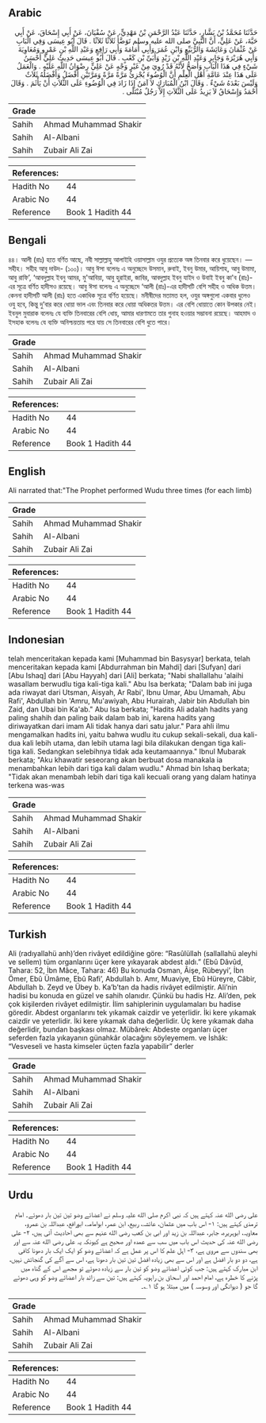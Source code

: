 ## Arabic


<div dir="rtl" lang="ar" style={{fontSize:'larger',backgroundColor:'#f8f9fa',padding:20}}>
حَدَّثَنَا مُحَمَّدُ بْنُ بَشَّارٍ، حَدَّثَنَا عَبْدُ الرَّحْمَنِ بْنُ مَهْدِيٍّ، عَنْ سُفْيَانَ، عَنْ أَبِي إِسْحَاقَ، عَنْ أَبِي حَيَّةَ، عَنْ عَلِيٍّ، أَنَّ النَّبِيَّ صلى الله عليه وسلم تَوَضَّأَ ثَلاَثًا ثَلاَثًا ‏.‏ قَالَ أَبُو عِيسَى وَفِي الْبَابِ عَنْ عُثْمَانَ وَعَائِشَةَ وَالرُّبَيِّعِ وَابْنِ عُمَرَ وَأَبِي أُمَامَةَ وَأَبِي رَافِعٍ وَعَبْدِ اللَّهِ بْنِ عَمْرٍو وَمُعَاوِيَةَ وَأَبِي هُرَيْرَةَ وَجَابِرٍ وَعَبْدِ اللَّهِ بْنِ زَيْدٍ وَأُبَىِّ بْنِ كَعْبٍ ‏.‏ قَالَ أَبُو عِيسَى حَدِيثُ عَلِيٍّ أَحْسَنُ شَيْءٍ فِي هَذَا الْبَابِ وَأَصَحُّ لأَنَّهُ قَدْ رُوِيَ مِنْ غَيْرِ وَجْهٍ عَنْ عَلِيٍّ رِضْوَانُ اللَّهِ عَلَيْهِ ‏.‏ وَالْعَمَلُ عَلَى هَذَا عِنْدَ عَامَّةِ أَهْلِ الْعِلْمِ أَنَّ الْوُضُوءَ يُجْزِئُ مَرَّةً مَرَّةً وَمَرَّتَيْنِ أَفْضَلُ وَأَفْضَلُهُ ثَلاَثٌ وَلَيْسَ بَعْدَهُ شَيْءٌ ‏.‏ وَقَالَ ابْنُ الْمُبَارَكِ لاَ آمَنُ إِذَا زَادَ فِي الْوُضُوءِ عَلَى الثَّلاَثِ أَنْ يَأْثَمَ ‏.‏ وَقَالَ أَحْمَدُ وَإِسْحَاقُ لاَ يَزِيدُ عَلَى الثَّلاَثِ إِلاَّ رَجُلٌ مُبْتَلًى ‏.‏
</div>
<div style={{backgroundColor:'#f8f9fa',padding:20, marginBottom: 10}}><table> <thead> <tr> <th>Grade</th> <th></th> </tr> </thead> <tbody> <tr><td>Sahih</td><td>Ahmad Muhammad Shakir</td></tr><tr><td>Sahih</td><td>Al-Albani</td></tr><tr><td>Sahih</td><td>Zubair Ali Zai</td></tr></tbody></table><table> <thead> <tr> <th>References:</th> <th></th> </tr> </thead> <tbody><tr><td>Hadith No</td><td>44</td></tr><tr><td>Arabic No</td><td>44</td></tr><tr><td>Reference</td><td>Book 1 Hadith 44</td></tr></tbody></table></div>

## Bengali


<div dir="ltr" lang="bn" style={{fontSize:'larger',backgroundColor:'#f8f9fa',padding:20}}>
৪৪। আলী (রাঃ) হতে বর্ণিত আছে, নবী সাল্লাল্লাহু আলাইহি ওয়াসাল্লাম ওযুর প্রত্যেক অঙ্গ তিনবার করে ধুয়েছেন। —সহীহ। সহীহ আবু দাউদ- (১০০)। আবু ঈসা বলেনঃ এ অনুচ্ছেদে উসমান, রুবাই, ইবনু উমার, আয়িশাহ, আবু উমামা, আবু রাফি’, ‘আবদুল্লাহ ইবনু আমর, মু'আবিয়া, আবু হুরাইরা, জাবির, আবদুল্লাহ ইবনু যাইদ ও উবাই ইবনু কা'ব (রাঃ)-এর সূত্রে বর্ণিত হাদীসও রয়েছে। আবু ঈসা বলেনঃ এ অনুচ্ছেদে ‘আলী (রাঃ)-এর হাদীসটি বেশি সহীহ ও অধিক উত্তম। কেননা হাদীসটি আলী (রাঃ) হতে একাধিক সূত্রে বর্ণিত হয়েছে। মনীষীদের মতামত হল, ওযুর অঙ্গগুলো একবার ধুলেও ওযু হবে, কিন্তু দু’বার করে ধোয়া ভাল এবং তিনবার করে ধোয়া অধিকতর উত্তম। এর বেশি ধোয়াতে কোন উপকার নেই। ইবনুল মুবারাক বলেনঃ যে ব্যক্তি তিনবারের বেশি ধোয়, আমার ধারণামতে তার গুনাহ হওয়ার সম্ভাবনা রয়েছে। আহমাদ ও ইসহাক বলেনঃ যে ব্যক্তি অনিশ্চয়তায় পরে যায় সে তিনবারের বেশি ধুতে পারে।
</div>
<div style={{backgroundColor:'#f8f9fa',padding:20, marginBottom: 10}}><table> <thead> <tr> <th>Grade</th> <th></th> </tr> </thead> <tbody> <tr><td>Sahih</td><td>Ahmad Muhammad Shakir</td></tr><tr><td>Sahih</td><td>Al-Albani</td></tr><tr><td>Sahih</td><td>Zubair Ali Zai</td></tr></tbody></table><table> <thead> <tr> <th>References:</th> <th></th> </tr> </thead> <tbody><tr><td>Hadith No</td><td>44</td></tr><tr><td>Arabic No</td><td>44</td></tr><tr><td>Reference</td><td>Book 1 Hadith 44</td></tr></tbody></table></div>

## English


<div dir="ltr" lang="en" style={{fontSize:'larger',backgroundColor:'#f8f9fa',padding:20}}>
Ali narrated that:"The Prophet performed Wudu three times (for each limb)
</div>
<div style={{backgroundColor:'#f8f9fa',padding:20, marginBottom: 10}}><table> <thead> <tr> <th>Grade</th> <th></th> </tr> </thead> <tbody> <tr><td>Sahih</td><td>Ahmad Muhammad Shakir</td></tr><tr><td>Sahih</td><td>Al-Albani</td></tr><tr><td>Sahih</td><td>Zubair Ali Zai</td></tr></tbody></table><table> <thead> <tr> <th>References:</th> <th></th> </tr> </thead> <tbody><tr><td>Hadith No</td><td>44</td></tr><tr><td>Arabic No</td><td>44</td></tr><tr><td>Reference</td><td>Book 1 Hadith 44</td></tr></tbody></table></div>

## Indonesian


<div dir="ltr" lang="id" style={{fontSize:'larger',backgroundColor:'#f8f9fa',padding:20}}>
telah menceritakan kepada kami [Muhammad bin Basysyar] berkata, telah menceritakan kepada kami [Abdurrahman bin Mahdi] dari [Sufyan] dari [Abu Ishaq] dari [Abu Hayyah] dari [Ali] berkata; "Nabi shallallahu 'alaihi wasallam berwudlu tiga kali-tiga kali." Abu Isa berkata; "Dalam bab ini juga ada riwayat dari Utsman, Aisyah, Ar Rabi', Ibnu Umar, Abu Umamah, Abu Rafi', Abdullah bin 'Amru, Mu'awiyah, Abu Hurairah, Jabir bin Abdullah bin Zaid, dan Ubai bin Ka'ab." Abu Isa berkata; "Hadits Ali adalah hadits yang paling shahih dan paling baik dalam bab ini, karena hadits yang diriwayatkan dari imam Ali tidak hanya dari satu jalur." Para ahli ilmu mengamalkan hadits ini, yaitu bahwa wudlu itu cukup sekali-sekali, dua kali-dua kali lebih utama, dan lebih utama lagi bila dilakukan dengan tiga kali-tiga kali. Sedangkan selebihnya tidak ada keutamaannya." Ibnul Mubarak berkata; "Aku khawatir seseorang akan berbuat dosa manakala ia menambahkan lebih dari tiga kali dalam wudlu." Ahmad bin Ishaq berkata; "Tidak akan menambah lebih dari tiga kali kecuali orang yang dalam hatinya terkena was-was
</div>
<div style={{backgroundColor:'#f8f9fa',padding:20, marginBottom: 10}}><table> <thead> <tr> <th>Grade</th> <th></th> </tr> </thead> <tbody> <tr><td>Sahih</td><td>Ahmad Muhammad Shakir</td></tr><tr><td>Sahih</td><td>Al-Albani</td></tr><tr><td>Sahih</td><td>Zubair Ali Zai</td></tr></tbody></table><table> <thead> <tr> <th>References:</th> <th></th> </tr> </thead> <tbody><tr><td>Hadith No</td><td>44</td></tr><tr><td>Arabic No</td><td>44</td></tr><tr><td>Reference</td><td>Book 1 Hadith 44</td></tr></tbody></table></div>

## Turkish


<div dir="ltr" lang="tr" style={{fontSize:'larger',backgroundColor:'#f8f9fa',padding:20}}>
Ali (radıyallahü anh)’den rivâyet edildiğine göre: “Rasûlüllah (sallallahü aleyhi ve sellem) tüm organlarını üçer kere yıkayarak abdest aldı.” (Ebû Dâvûd, Tahara: 52, İbn Mâce, Tahara: 46) Bu konuda Osman, Âişe, Rübeyyi’, İbn Ömer, Ebû Ümâme, Ebû Rafi’, Abdullah b. Amr, Muaviye, Ebû Hüreyre, Câbir, Abdullah b. Zeyd ve Übey b. Ka’b’tan da hadis rivâyet edilmiştir. Ali’nin hadisi bu konuda en güzel ve sahih olanıdır. Çünkü bu hadis Hz. Ali’den, pek çok kişilerden rivâyet edilmiştir. İlim sahiplerinin uygulamaları bu hadise göredir. Abdest organlarını tek yıkamak caizdir ve yeterlidir. İki kere yıkamak caizdir ve yeterlidir. İki kere yıkamak daha değerlidir. Üç kere yıkamak daha değerlidir, bundan başkası olmaz. Mübârek: Abdeste organları üçer seferden fazla yıkayanın günahkâr olacağını söyleyemem. ve İshâk: “Vesveseli ve hasta kimseler üçten fazla yapabilir” derler
</div>
<div style={{backgroundColor:'#f8f9fa',padding:20, marginBottom: 10}}><table> <thead> <tr> <th>Grade</th> <th></th> </tr> </thead> <tbody> <tr><td>Sahih</td><td>Ahmad Muhammad Shakir</td></tr><tr><td>Sahih</td><td>Al-Albani</td></tr><tr><td>Sahih</td><td>Zubair Ali Zai</td></tr></tbody></table><table> <thead> <tr> <th>References:</th> <th></th> </tr> </thead> <tbody><tr><td>Hadith No</td><td>44</td></tr><tr><td>Arabic No</td><td>44</td></tr><tr><td>Reference</td><td>Book 1 Hadith 44</td></tr></tbody></table></div>

## Urdu


<div dir="rtl" lang="ur" style={{fontSize:'larger',backgroundColor:'#f8f9fa',padding:20}}>
علی رضی الله عنہ کہتے ہیں کہ نبی اکرم صلی الله علیہ وسلم نے اعضائے وضو تین تین بار دھوئے۔ امام ترمذی کہتے ہیں: ۱- اس باب میں عثمان، عائشہ، ربیع، ابن عمر، ابوامامہ، ابورافع، عبداللہ بن عمرو، معاویہ، ابوہریرہ، جابر، عبداللہ بن زید اور ابی بن کعب رضی الله عنہم سے بھی احادیث آئی ہیں، ۲- علی رضی الله عنہ کی حدیث اس باب میں سب سے عمدہ اور صحیح ہے کیونکہ یہ علی رضی الله عنہ سے اور بھی سندوں سے مروی ہے، ۳- اہل علم کا اس پر عمل ہے کہ اعضائے وضو کو ایک ایک بار دھونا کافی ہے، دو دو بار افضل ہے اور اس سے بھی زیادہ افضل تین تین بار دھونا ہے، اس سے آگے کی گنجائش نہیں، ابن مبارک کہتے ہیں: جب کوئی اعضائے وضو کو تین بار سے زیادہ دھوئے تو مجھے اس کے گناہ میں پڑنے کا خطرہ ہے، امام احمد اور اسحاق بن راہویہ کہتے ہیں: تین سے زائد بار اعضائے وضو کو وہی دھوئے گا جو ( دیوانگی اور وسوسہ ) میں مبتلا ہو گا ۱؎۔
</div>
<div style={{backgroundColor:'#f8f9fa',padding:20, marginBottom: 10}}><table> <thead> <tr> <th>Grade</th> <th></th> </tr> </thead> <tbody> <tr><td>Sahih</td><td>Ahmad Muhammad Shakir</td></tr><tr><td>Sahih</td><td>Al-Albani</td></tr><tr><td>Sahih</td><td>Zubair Ali Zai</td></tr></tbody></table><table> <thead> <tr> <th>References:</th> <th></th> </tr> </thead> <tbody><tr><td>Hadith No</td><td>44</td></tr><tr><td>Arabic No</td><td>44</td></tr><tr><td>Reference</td><td>Book 1 Hadith 44</td></tr></tbody></table></div>